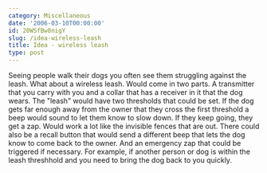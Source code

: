 ```yaml
---
category: Miscellaneous
date: '2006-03-10T00:00:00'
id: 20WSfBw8nigY
slug: /idea-wireless-leash
title: Idea - wireless leash
type: post
---
```


Seeing people walk their dogs you often see them struggling against
the leash. What about a wireless leash. Would come in two parts. A
transmitter that you carry with you and a collar that has a
receiver in it that the dog wears. The "leash" would have two
thresholds that could be set. If the dog gets far enough away from
the owner that they cross the first threshold a beep would sound to
let them know to slow down. If they keep going, they get a zap.
Would work a lot like the invisible fences that are out. There
could also be a recall button that would send a different beep that
lets the dog know to come back to the owner. And an emergency zap
that could be triggered if necessary. For example, if another
person or dog is within the leash threshhold and you need to bring
the dog back to you quickly.